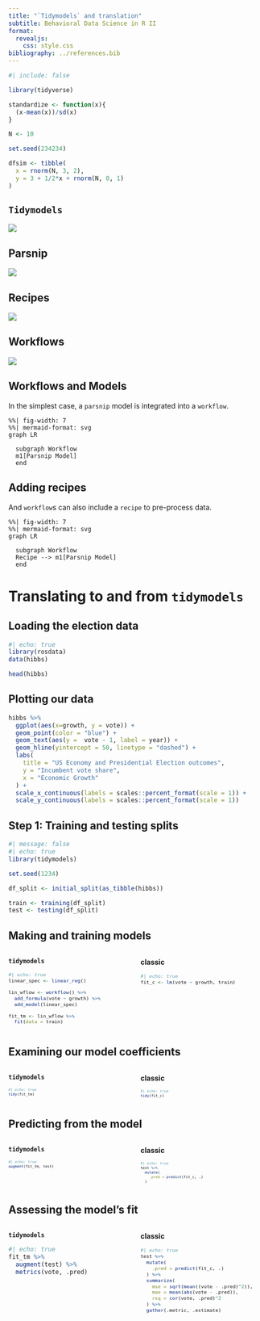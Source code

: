 ```yaml
---
title: "`Tidymodels` and translation"
subtitle: Behavioral Data Science in R II
format: 
  revealjs:
    css: style.css
bibliography: ../references.bib
---
```


```r
#| include: false

library(tidyverse)

standardize <- function(x){
  (x-mean(x))/sd(x)
}

N <- 10

set.seed(234234)

dfsim <- tibble(
  x = rnorm(N, 3, 2),
  y = 3 + 1/2*x + rnorm(N, 0, 1)
)
```

## `Tidymodels`

![](../imgs/tidymodels.png)

## Parsnip

![](../imgs/parsnip.png)

## Recipes

![](../imgs/recipes.png)

## Workflows

![](../imgs/workflows.png)

## Workflows and Models

In the simplest case, a `parsnip` model is integrated into a `workflow`.

::: {.center}
```mermaid
%%| fig-width: 7
%%| mermaid-format: svg
graph LR
  
  subgraph Workflow
  m1[Parsnip Model]
  end

```
:::

## Adding recipes

And `workflow`s can also include a `recipe` to pre-process data.

::: {.center}
```mermaid
%%| fig-width: 7
%%| mermaid-format: svg
graph LR
  
  subgraph Workflow
  Recipe --> m1[Parsnip Model]
  end

```
:::

# Translating to and from `tidymodels`

## Loading the election data

```r
#| echo: true
library(rosdata)
data(hibbs)

head(hibbs)
```

## Plotting our data

```r
hibbs %>% 
  ggplot(aes(x=growth, y = vote)) +
  geom_point(color = "blue") +
  geom_text(aes(y =  vote - 1, label = year)) +
  geom_hline(yintercept = 50, linetype = "dashed") +
  labs(
    title = "US Economy and Presidential Election outcomes",
    y = "Incumbent vote share",
    x = "Economic Growth"
  ) +
  scale_x_continuous(labels = scales::percent_format(scale = 1)) +
  scale_y_continuous(labels = scales::percent_format(scale = 1))
```

## Step 1: Training and testing splits

```r
#| message: false
#| echo: true
library(tidymodels)

set.seed(1234)

df_split <- initial_split(as_tibble(hibbs))

train <- training(df_split)
test <- testing(df_split)
```

## Making and training models

:::: {.columns}
::: {.column width="50%"}
**`tidymodels`**

::: {style="font-size: 80%;"}

```r
#| echo: true
linear_spec <- linear_reg()

lin_wflow <- workflow() %>% 
  add_formula(vote ~ growth) %>% 
  add_model(linear_spec)

fit_tm <- lin_wflow %>% 
  fit(data = train)
```
:::

:::
::: {.column width="50%"}
**classic**

::: {style="font-size: 80%;"}

```r
#| echo: true
fit_c <- lm(vote ~ growth, train)
```

:::

:::
::::


## Examining our model coefficients

:::: {.columns}
::: {.column width="50%"}
**`tidymodels`**

::: {style="font-size: 60%;"}
```r
#| echo: true
tidy(fit_tm)
```

:::

:::
::: {.column width="50%"}
**classic**

::: {style="font-size: 60%;"}
```r
#| echo: true
tidy(fit_c)
```

:::

:::
::::

## Predicting from the model


:::: {.columns}
::: {.column width="50%"}
**`tidymodels`**

::: {style="font-size: 60%;"}
```r
#| echo: true
augment(fit_tm, test)
```

:::


:::
::: {.column width="50%"}
**classic**

::: {style="font-size: 60%;"}

```r
#| echo: true
test %>% 
  mutate(
    .pred = predict(fit_c, .)
  )

```
:::


:::
::::

## Assessing the model's fit

:::: {.columns}
::: {.column width="50%"}
**`tidymodels`**
```r
#| echo: true
fit_tm %>% 
  augment(test) %>% 
  metrics(vote, .pred)
```

:::
::: {.column width="50%"}
**classic**


::: {style="font-size: 80%;"}

```r
#| echo: true
test %>% 
  mutate(
    .pred = predict(fit_c, .)
  ) %>% 
  summarize(
    mse = sqrt(mean((vote - .pred)^2)),
    mae = mean(abs(vote - .pred)),
    rsq = cor(vote, .pred)^2
  ) %>% 
  gather(.metric, .estimate)
```
:::


:::
::::

